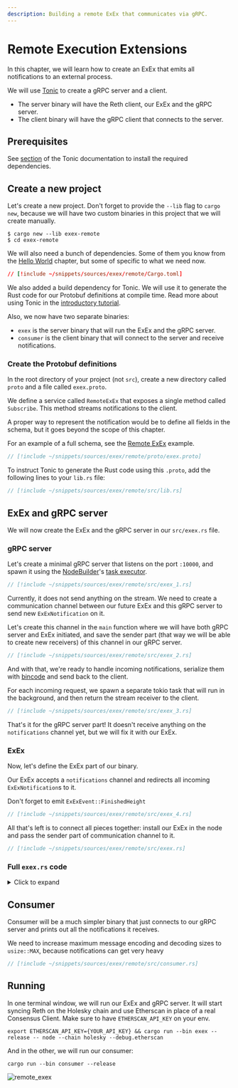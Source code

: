 ```yaml
---
description: Building a remote ExEx that communicates via gRPC.
---
```


# Remote Execution Extensions

In this chapter, we will learn how to create an ExEx that emits all notifications to an external process.

We will use [Tonic](https://github.com/hyperium/tonic) to create a gRPC server and a client.

-   The server binary will have the Reth client, our ExEx and the gRPC server.
-   The client binary will have the gRPC client that connects to the server.

## Prerequisites

See [section](https://github.com/hyperium/tonic?tab=readme-ov-file#dependencies) of the Tonic documentation
to install the required dependencies.

## Create a new project

Let's create a new project. Don't forget to provide the `--lib` flag to `cargo new`,
because we will have two custom binaries in this project that we will create manually.

```console
$ cargo new --lib exex-remote
$ cd exex-remote
```

We will also need a bunch of dependencies. Some of them you know from the [Hello World](./hello-world) chapter,
but some of specific to what we need now.

```toml
// [!include ~/snippets/sources/exex/remote/Cargo.toml]
```

We also added a build dependency for Tonic. We will use it to generate the Rust code for our
Protobuf definitions at compile time. Read more about using Tonic in the
[introductory tutorial](https://github.com/hyperium/tonic/blob/6a213e9485965db0628591e30577ed81cdaeaf2b/examples/helloworld-tutorial).

Also, we now have two separate binaries:

-   `exex` is the server binary that will run the ExEx and the gRPC server.
-   `consumer` is the client binary that will connect to the server and receive notifications.

### Create the Protobuf definitions

In the root directory of your project (not `src`), create a new directory called `proto` and a file called `exex.proto`.

We define a service called `RemoteExEx` that exposes a single method called `Subscribe`.
This method streams notifications to the client.

<div class="warning">

A proper way to represent the notification would be to define all fields in the schema, but it goes beyond the scope
of this chapter.

For an example of a full schema, see the [Remote ExEx](https://github.com/paradigmxyz/reth-exex-examples/blob/1f74410740ac996276a84ee72003f4f9cf041491/remote/proto/exex.proto) example.

</div>

```protobuf
// [!include ~/snippets/sources/exex/remote/proto/exex.proto]
```

To instruct Tonic to generate the Rust code using this `.proto`, add the following lines to your `lib.rs` file:

```rust
// [!include ~/snippets/sources/exex/remote/src/lib.rs]
```

## ExEx and gRPC server

We will now create the ExEx and the gRPC server in our `src/exex.rs` file.

### gRPC server

Let's create a minimal gRPC server that listens on the port `:10000`, and spawn it using
the [NodeBuilder](https://reth.rs/docs/reth/builder/struct.NodeBuilder.html)'s [task executor](https://reth.rs/docs/reth/tasks/struct.TaskExecutor.html).

```rust
// [!include ~/snippets/sources/exex/remote/src/exex_1.rs]
```

Currently, it does not send anything on the stream.
We need to create a communication channel between our future ExEx and this gRPC server
to send new `ExExNotification` on it.

Let's create this channel in the `main` function where we will have both gRPC server and ExEx initiated,
and save the sender part (that way we will be able to create new receivers) of this channel in our gRPC server.

```rust
// [!include ~/snippets/sources/exex/remote/src/exex_2.rs]
```

And with that, we're ready to handle incoming notifications, serialize them with [bincode](https://docs.rs/bincode/)
and send back to the client.

For each incoming request, we spawn a separate tokio task that will run in the background,
and then return the stream receiver to the client.

```rust
// [!include ~/snippets/sources/exex/remote/src/exex_3.rs]
```

That's it for the gRPC server part! It doesn't receive anything on the `notifications` channel yet,
but we will fix it with our ExEx.

### ExEx

Now, let's define the ExEx part of our binary.

Our ExEx accepts a `notifications` channel and redirects all incoming `ExExNotification`s to it.

<div class="warning">

Don't forget to emit `ExExEvent::FinishedHeight`

</div>

```rust
// [!include ~/snippets/sources/exex/remote/src/exex_4.rs]
```

All that's left is to connect all pieces together: install our ExEx in the node and pass the sender part
of communication channel to it.

```rust
// [!include ~/snippets/sources/exex/remote/src/exex.rs]
```

### Full `exex.rs` code

<details>
    <summary>Click to expand</summary>
    ```rust 
    // [!include ~/snippets/sources/exex/remote/src/exex.rs]
    ```
</details>

## Consumer

Consumer will be a much simpler binary that just connects to our gRPC server and prints out all the notifications
it receives.

<div class="warning">

We need to increase maximum message encoding and decoding sizes to `usize::MAX`,
because notifications can get very heavy

</div>

```rust
// [!include ~/snippets/sources/exex/remote/src/consumer.rs]
```

## Running

In one terminal window, we will run our ExEx and gRPC server. It will start syncing Reth on the Holesky chain
and use Etherscan in place of a real Consensus Client. Make sure to have `ETHERSCAN_API_KEY` on your env.

```console
export ETHERSCAN_API_KEY={YOUR_API_KEY} && cargo run --bin exex --release -- node --chain holesky --debug.etherscan
```

And in the other, we will run our consumer:

```console
cargo run --bin consumer --release
```

![remote_exex](/remote_exex.png)
